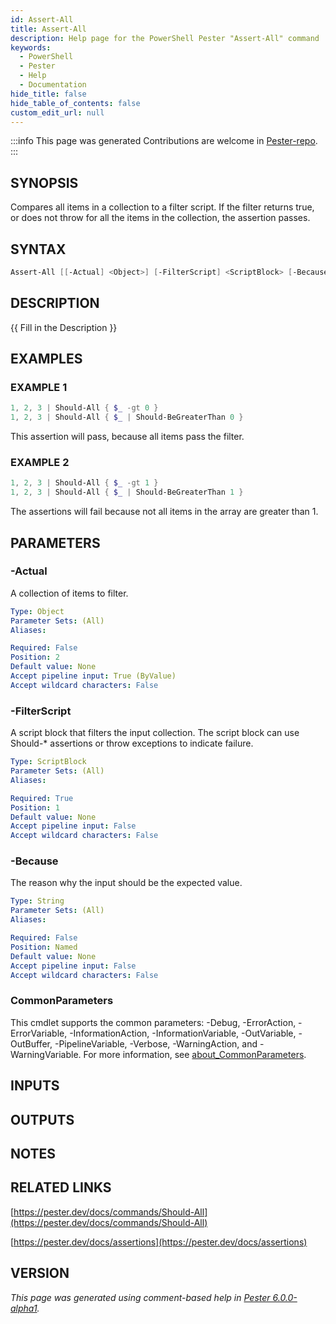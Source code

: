 ```yaml
---
id: Assert-All
title: Assert-All
description: Help page for the PowerShell Pester "Assert-All" command
keywords:
  - PowerShell
  - Pester
  - Help
  - Documentation
hide_title: false
hide_table_of_contents: false
custom_edit_url: null
---
```


:::info This page was generated
Contributions are welcome in [Pester-repo](https://github.com/pester/pester).
:::

## SYNOPSIS

Compares all items in a collection to a filter script.
If the filter returns true, or does not throw for all the items in the collection, the assertion passes.

## SYNTAX

```powershell
Assert-All [[-Actual] <Object>] [-FilterScript] <ScriptBlock> [-Because <String>] [<CommonParameters>]
```

## DESCRIPTION

\{\{ Fill in the Description \}\}

## EXAMPLES

### EXAMPLE 1

```powershell
1, 2, 3 | Should-All { $_ -gt 0 }
1, 2, 3 | Should-All { $_ | Should-BeGreaterThan 0 }
```

This assertion will pass, because all items pass the filter.

### EXAMPLE 2

```powershell
1, 2, 3 | Should-All { $_ -gt 1 }
1, 2, 3 | Should-All { $_ | Should-BeGreaterThan 1 }
```

The assertions will fail because not all items in the array are greater than 1.

## PARAMETERS

### -Actual

A collection of items to filter.

```yaml
Type: Object
Parameter Sets: (All)
Aliases:

Required: False
Position: 2
Default value: None
Accept pipeline input: True (ByValue)
Accept wildcard characters: False
```

### -FilterScript

A script block that filters the input collection.
The script block can use Should-* assertions or throw exceptions to indicate failure.

```yaml
Type: ScriptBlock
Parameter Sets: (All)
Aliases:

Required: True
Position: 1
Default value: None
Accept pipeline input: False
Accept wildcard characters: False
```

### -Because

The reason why the input should be the expected value.

```yaml
Type: String
Parameter Sets: (All)
Aliases:

Required: False
Position: Named
Default value: None
Accept pipeline input: False
Accept wildcard characters: False
```

### CommonParameters

This cmdlet supports the common parameters: -Debug, -ErrorAction, -ErrorVariable, -InformationAction, -InformationVariable, -OutVariable, -OutBuffer, -PipelineVariable, -Verbose, -WarningAction, and -WarningVariable. For more information, see [about_CommonParameters](http://go.microsoft.com/fwlink/?LinkID=113216).

## INPUTS

## OUTPUTS

## NOTES

## RELATED LINKS

[https://pester.dev/docs/commands/Should-All](https://pester.dev/docs/commands/Should-All)

[https://pester.dev/docs/assertions](https://pester.dev/docs/assertions)

## VERSION

*This page was generated using comment-based help in [Pester 6.0.0-alpha1](https://github.com/pester/pester).*
